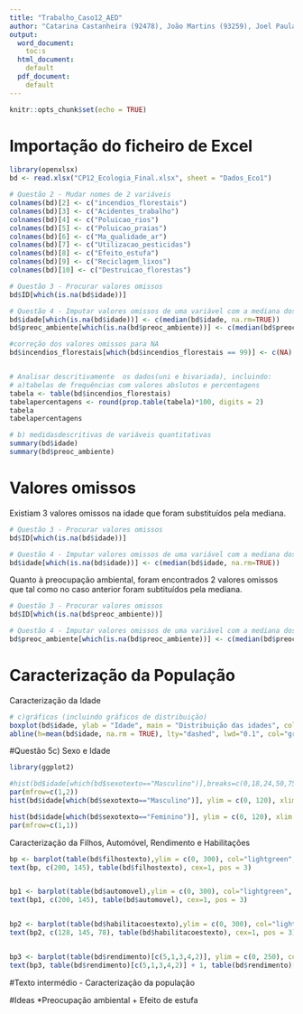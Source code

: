 ```yaml
---
title: "Trabalho_Caso12_AED"
author: "Catarina Castanheira (92478), João Martins (93259), Joel Paula (93392)"
output: 
  word_document:
    toc:s
  html_document:
    default
  pdf_document:
    default
---
```


```r
knitr::opts_chunk$set(echo = TRUE)
```

# Importação do ficheiro de Excel
```r
library(openxlsx)
bd <- read.xlsx("CP12_Ecologia_Final.xlsx", sheet = "Dados_Eco1")

# Questão 2 - Mudar nomes de 2 variáveis
colnames(bd)[2] <- c("incendios_florestais")
colnames(bd)[3] <- c("Acidentes_trabalho")
colnames(bd)[4] <- c("Poluicao_rios")
colnames(bd)[5] <- c("Poluicao_praias")
colnames(bd)[6] <- c("Ma_qualidade_ar")
colnames(bd)[7] <- c("Utilizacao_pesticidas")
colnames(bd)[8] <- c("Efeito_estufa")
colnames(bd)[9] <- c("Reciclagem_lixos")
colnames(bd)[10] <- c("Destruicao_florestas")

# Questão 3 - Procurar valores omissos
bd$ID[which(is.na(bd$idade))]

# Questão 4 - Imputar valores omissos de uma variável com a mediana dos seus valores
bd$idade[which(is.na(bd$idade))] <- c(median(bd$idade, na.rm=TRUE))
bd$preoc_ambiente[which(is.na(bd$preoc_ambiente))] <- c(median(bd$preoc_ambiente, na.rm=TRUE))

#correção dos valores omissos para NA
bd$incendios_florestais[which(bd$incendios_florestais == 99)] <- c(NA)


# Analisar descritivamente  os dados(uni e bivariada), incluindo:
# a)tabelas de frequências com valores abslutos e percentagens
tabela <- table(bd$incendios_florestais)
tabelapercentagens <- round(prop.table(tabela)*100, digits = 2)
tabela
tabelapercentagens

# b) medidasdescritivas de variáveis quantitativas
summary(bd$idade)
summary(bd$preoc_ambiente)
```


# Valores omissos

Existiam 3 valores omissos na idade que foram substituídos pela mediana.
```r
# Questão 3 - Procurar valores omissos
bd$ID[which(is.na(bd$idade))]

# Questão 4 - Imputar valores omissos de uma variável com a mediana dos seus valores
bd$idade[which(is.na(bd$idade))] <- c(median(bd$idade, na.rm=TRUE))
```


Quanto à preocupação ambiental, foram encontrados 2 valores omissos que tal como no caso anterior foram subtituídos pela mediana.
```r
# Questão 3 - Procurar valores omissos
bd$ID[which(is.na(bd$preoc_ambiente))]

# Questão 4 - Imputar valores omissos de uma variável com a mediana dos seus valores
bd$preoc_ambiente[which(is.na(bd$preoc_ambiente))] <- c(median(bd$preoc_ambiente, na.rm=TRUE))
```


# Caracterização da População

Caracterização da Idade
```r
# c)gráficos (incluindo gráficos de distribuição)
boxplot(bd$idade, ylab = "Idade", main = "Distribuição das idades", col="light blue", ylim = c(0,100))
abline(h=mean(bd$idade, na.rm = TRUE), lty="dashed", lwd="0.1", col="grey")
```

#Questão 5c) Sexo e Idade
```r
library(ggplot2)

#hist(bd$idade[which(bd$sexotexto=="Masculino")],breaks=c(0,18,24,50,75,100), main="Distribuição das Idades pelo sexo Masculino")
par(mfrow=c(1,2))
hist(bd$idade[which(bd$sexotexto=="Masculino")], ylim = c(0, 120), xlim = c(0,100),breaks = c(0,20,40,60,80,100), col="lightblue", xlab = "Idade", ylab = "Frequencia (n)", main = "Distribuição das Idades pelo sexo Masculino", labels = TRUE)

hist(bd$idade[which(bd$sexotexto=="Feminino")], ylim = c(0, 120), xlim = c(0,100),breaks = c(0,20,40,60,80,100), col="pink", xlab = "Idade", ylab = "Frequencia (n)", main = "Distribuição das Idades pelo sexo Feminino", labels = TRUE)
par(mfrow=c(1,1))


```


Caracterização da Filhos, Automóvel, Rendimento e Habilitações
```r
bp <- barplot(table(bd$filhostexto),ylim = c(0, 300), col="lightgreen", xlab = "Filhos", ylab = "Frequencia (n)", main = "Frequência de inquiridos com e sem filhos")
text(bp, c(200, 145), table(bd$filhostexto), cex=1, pos = 3)


bp1 <- barplot(table(bd$automovel),ylim = c(0, 300), col="lightgreen", xlab = "Automóvel", ylab = "Frequencia (n)", main = "Frequência de inquiridos com e sem automóvel")
text(bp1, c(200, 145), table(bd$automovel), cex=1, pos = 3)


bp2 <- barplot(table(bd$habilitacoestexto),ylim = c(0, 300), col="lightgreen", xlab = "Habilitações", ylab = "Frequencia (n)", main = "Frequência de inquiridos com habilitações")
text(bp2, c(128, 145, 78), table(bd$habilitacoestexto), cex=1, pos = 3)


bp3 <- barplot(table(bd$rendimento)[c(5,1,3,4,2)], ylim = c(0, 250), col="lightgreen", xlab = "Rendimento", ylab = "Frequencia (n)", main = "Distribuição das frequências de rendimento")
text(bp3, table(bd$rendimento)[c(5,1,3,4,2)] + 1, table(bd$rendimento)[c(5,1,3,4,2)], cex=1, pos = 3)

```



#Texto intermédio - Caracterização da população


#Ideas
*Preocupação ambiental + Efeito de estufa








